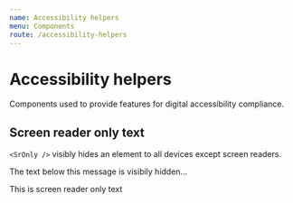 ```yaml
---
name: Accessibility helpers
menu: Components
route: /accessibility-helpers
---
```



# Accessibility helpers

Components used to provide features for digital accessibility compliance.


## Screen reader only text
`<SrOnly />` visibly hides an element to all devices except screen readers.

<Playground>
	<p>The text below this message is visibily hidden...</p>
	<SrOnly>This is screen reader only text</SrOnly>
</Playground>

<PropsTable of={SrOnly} />
